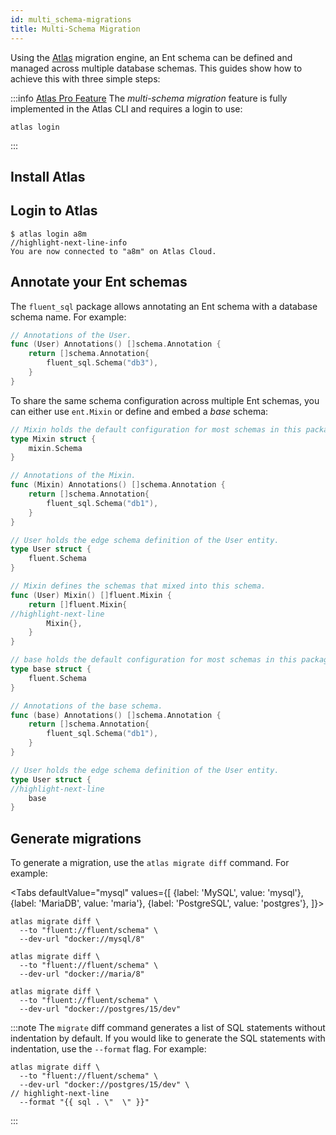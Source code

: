 ```yaml
---
id: multi_schema-migrations
title: Multi-Schema Migration
---
```



Using the [Atlas](https://atlasgo.io) migration engine, an Ent schema can be defined and managed across multiple
database schemas. This guides show how to achieve this with three simple steps:

:::info [Atlas Pro Feature](https://atlasgo.io/features#pro-plan)
The _multi-schema migration_ feature is fully implemented in the Atlas CLI and requires a login to use:
```
atlas login
```
:::

## Install Atlas

<InstallationInstructions />

## Login to Atlas

```shell
$ atlas login a8m
//highlight-next-line-info
You are now connected to "a8m" on Atlas Cloud.
```

## Annotate your Ent schemas

The `fluent_sql` package allows annotating an Ent schema with a database schema name. For example:

```go
// Annotations of the User.
func (User) Annotations() []schema.Annotation {
	return []schema.Annotation{
		fluent_sql.Schema("db3"),
	}
}
```

To share the same schema configuration across multiple Ent schemas, you can either use `ent.Mixin` or define and embed a _base_ schema:

<Tabs>
<TabItem value="mixin" label="Mixin schema">

```go title="mixin.go"
// Mixin holds the default configuration for most schemas in this package.
type Mixin struct {
	mixin.Schema
}

// Annotations of the Mixin.
func (Mixin) Annotations() []schema.Annotation {
	return []schema.Annotation{
		fluent_sql.Schema("db1"),
	}
}
```

```go title="user.go"
// User holds the edge schema definition of the User entity.
type User struct {
	fluent.Schema
}

// Mixin defines the schemas that mixed into this schema.
func (User) Mixin() []fluent.Mixin {
	return []fluent.Mixin{
//highlight-next-line
		Mixin{},
	}
}
```

</TabItem>
<TabItem value="base" label="Base schema">

```go title="base.go"
// base holds the default configuration for most schemas in this package.
type base struct {
	fluent.Schema
}

// Annotations of the base schema.
func (base) Annotations() []schema.Annotation {
	return []schema.Annotation{
		fluent_sql.Schema("db1"),
	}
}
```

```go title="user.go"
// User holds the edge schema definition of the User entity.
type User struct {
//highlight-next-line
    base
}
```

</TabItem>
</Tabs>

## Generate migrations

To generate a migration, use the `atlas migrate diff` command. For example:

<Tabs
defaultValue="mysql"
values={[
{label: 'MySQL', value: 'mysql'},
{label: 'MariaDB', value: 'maria'},
{label: 'PostgreSQL', value: 'postgres'},
]}>
<TabItem value="mysql">

```shell
atlas migrate diff \
  --to "fluent://fluent/schema" \
  --dev-url "docker://mysql/8"
```

</TabItem>
<TabItem value="maria">

```shell
atlas migrate diff \
  --to "fluent://fluent/schema" \
  --dev-url "docker://maria/8"
```

</TabItem>
<TabItem value="postgres">

```shell
atlas migrate diff \
  --to "fluent://fluent/schema" \
  --dev-url "docker://postgres/15/dev"
```

</TabItem>
</Tabs>

:::note
The `migrate` diff command generates a list of SQL statements without indentation by default. If you would like to
generate the SQL statements with indentation, use the `--format` flag. For example:

```shell
atlas migrate diff \
  --to "fluent://fluent/schema" \
  --dev-url "docker://postgres/15/dev" \
// highlight-next-line
  --format "{{ sql . \"  \" }}"
```
:::
